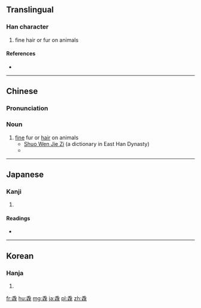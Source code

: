 ==Translingual==

===Han character===
{{Han char|rn=82|rad=毛|as=08|sn=12|four=2071<sub>4</sub>|canj=竹山竹山山 (HUHUU)|ids=⿱[[毛]][[㲎]]}}

# fine hair or fur on animals

====References====
* {{Han ref|kx=0594.190|dkj=16872|dj=0986.180|hdz=32000.040|uh=6BF3|ud=27635|bh=D9E5|bd=55781}}

----

==Chinese==

===Pronunciation===
{{zh-pron
|m=cuì
|c=ceoi3
|cat=n
}}

===Noun===
{{zh-noun}}

# [[fine]] fur or [[hair]] on animals
#* [http://ctext.org/shuo-wen-jie-zi/cui-bu Shuo Wen Jie Zi] (a dictionary in East Han Dynasty)
#* {{zh-usex|毳：獸 細 毛 也。从 三 毛。凡 毳 之 屬 皆 从 毳。|[The character] 毳 [means] animals' fine fur indeed. [The character is] composed [of] three 毛s. All that belongs to the radical 毳 are composed of 毳.|CL|link=yes}}

----

==Japanese==

===Kanji===
{{ja-kanji|grade=|rs=毛08}}

# {{defn|lang=ja|sort=毛08}}

====Readings====
* {{ja-readings|on=[[ぜい]] (zei), [[せい]] (sei), [[せつ]] (setsu)|kun=[[むくげ]] (mukuge)}}

----

==Korean==

===Hanja===
{{ko-hanja|hangeul=취|eumhun=|rv=chwi|mr=ch'wi|y=chwi}}

# {{defn|lang=ko|sort=毛08}}

[[fr:毳]]
[[hu:毳]]
[[mg:毳]]
[[ja:毳]]
[[pl:毳]]
[[zh:毳]]